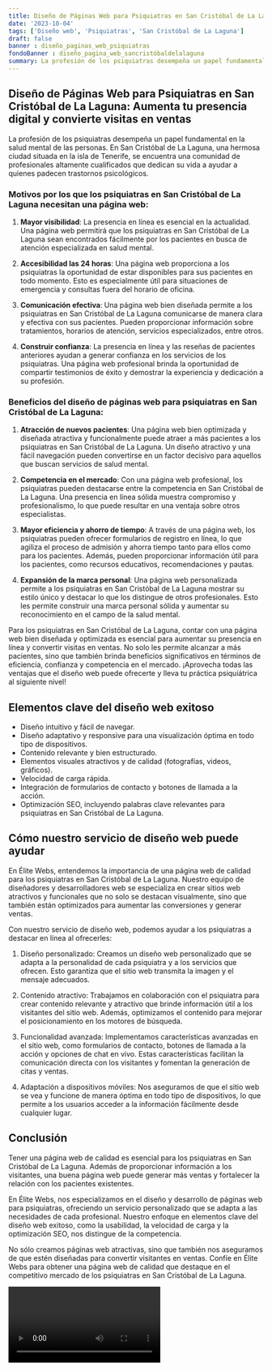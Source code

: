 ```yaml
---
title: Diseño de Páginas Web para Psiquiatras en San Cristóbal de La Laguna
date: '2023-10-04'
tags: ['Diseño web', 'Psiquiatras', 'San Cristóbal de La Laguna']
draft: false
banner : diseño_paginas_web_psiquiatras
fondoBanner : diseño_pagina_web_sancristóbaldelalaguna
summary: La profesión de los psiquiatras desempeña un papel fundamental en la salud mental de las personas. En San Cristóbal de La Laguna, una hermosa ciudad situada en la isla de Tenerife, se encuentra una comunidad de profesionales altamente cualificados que dedican su vida a ayudar a quienes padecen trastornos psicológicos. 
---
```


## Diseño de Páginas Web para Psiquiatras en San Cristóbal de La Laguna: Aumenta tu presencia digital y convierte visitas en ventas

La profesión de los psiquiatras desempeña un papel fundamental en la salud mental de las personas. En San Cristóbal de La Laguna, una hermosa ciudad situada en la isla de Tenerife, se encuentra una comunidad de profesionales altamente cualificados que dedican su vida a ayudar a quienes padecen trastornos psicológicos. 

### Motivos por los que los psiquiatras en San Cristóbal de La Laguna necesitan una página web:

1. **Mayor visibilidad**: La presencia en línea es esencial en la actualidad. Una página web permitirá que los psiquiatras en San Cristóbal de La Laguna sean encontrados fácilmente por los pacientes en busca de atención especializada en salud mental.

2. **Accesibilidad las 24 horas**: Una página web proporciona a los psiquiatras la oportunidad de estar disponibles para sus pacientes en todo momento. Esto es especialmente útil para situaciones de emergencia y consultas fuera del horario de oficina.

3. **Comunicación efectiva**: Una página web bien diseñada permite a los psiquiatras en San Cristóbal de La Laguna comunicarse de manera clara y efectiva con sus pacientes. Pueden proporcionar información sobre tratamientos, horarios de atención, servicios especializados, entre otros.

4. **Construir confianza**: La presencia en línea y las reseñas de pacientes anteriores ayudan a generar confianza en los servicios de los psiquiatras. Una página web profesional brinda la oportunidad de compartir testimonios de éxito y demostrar la experiencia y dedicación a su profesión.

### Beneficios del diseño de páginas web para psiquiatras en San Cristóbal de La Laguna:

1. **Atracción de nuevos pacientes**: Una página web bien optimizada y diseñada atractiva y funcionalmente puede atraer a más pacientes a los psiquiatras en San Cristóbal de La Laguna. Un diseño atractivo y una fácil navegación pueden convertirse en un factor decisivo para aquellos que buscan servicios de salud mental.

2. **Competencia en el mercado**: Con una página web profesional, los psiquiatras pueden destacarse entre la competencia en San Cristóbal de La Laguna. Una presencia en línea sólida muestra compromiso y profesionalismo, lo que puede resultar en una ventaja sobre otros especialistas.

3. **Mayor eficiencia y ahorro de tiempo**: A través de una página web, los psiquiatras pueden ofrecer formularios de registro en línea, lo que agiliza el proceso de admisión y ahorra tiempo tanto para ellos como para los pacientes. Además, pueden proporcionar información útil para los pacientes, como recursos educativos, recomendaciones y pautas.

4. **Expansión de la marca personal**: Una página web personalizada permite a los psiquiatras en San Cristóbal de La Laguna mostrar su estilo único y destacar lo que los distingue de otros profesionales. Esto les permite construir una marca personal sólida y aumentar su reconocimiento en el campo de la salud mental.

Para los psiquiatras en San Cristóbal de La Laguna, contar con una página web bien diseñada y optimizada es esencial para aumentar su presencia en línea y convertir visitas en ventas. No solo les permite alcanzar a más pacientes, sino que también brinda beneficios significativos en términos de eficiencia, confianza y competencia en el mercado. ¡Aprovecha todas las ventajas que el diseño web puede ofrecerte y lleva tu práctica psiquiátrica al siguiente nivel!

<GifSeo />

<Cta />

## Elementos clave del diseño web exitoso

- Diseño intuitivo y fácil de navegar.
- Diseño adaptativo y responsive para una visualización óptima en todo tipo de dispositivos.
- Contenido relevante y bien estructurado.
- Elementos visuales atractivos y de calidad (fotografías, videos, gráficos).
- Velocidad de carga rápida.
- Integración de formularios de contacto y botones de llamada a la acción.
- Optimización SEO, incluyendo palabras clave relevantes para psiquiatras en San Cristóbal de La Laguna.

## Cómo nuestro servicio de diseño web puede ayudar

En Élite Webs, entendemos la importancia de una página web de calidad para los psiquiatras en San Cristóbal de La Laguna. Nuestro equipo de diseñadores y desarrolladores web se especializa en crear sitios web atractivos y funcionales que no solo se destacan visualmente, sino que también están optimizados para aumentar las conversiones y generar ventas.

Con nuestro servicio de diseño web, podemos ayudar a los psiquiatras a destacar en línea al ofrecerles:

1. Diseño personalizado: Creamos un diseño web personalizado que se adapta a la personalidad de cada psiquiatra y a los servicios que ofrecen. Esto garantiza que el sitio web transmita la imagen y el mensaje adecuados.

2. Contenido atractivo: Trabajamos en colaboración con el psiquiatra para crear contenido relevante y atractivo que brinde información útil a los visitantes del sitio web. Además, optimizamos el contenido para mejorar el posicionamiento en los motores de búsqueda.

3. Funcionalidad avanzada: Implementamos características avanzadas en el sitio web, como formularios de contacto, botones de llamada a la acción y opciones de chat en vivo. Estas características facilitan la comunicación directa con los visitantes y fomentan la generación de citas y ventas.

4. Adaptación a dispositivos móviles: Nos aseguramos de que el sitio web se vea y funcione de manera óptima en todo tipo de dispositivos, lo que permite a los usuarios acceder a la información fácilmente desde cualquier lugar.

## Conclusión

Tener una página web de calidad es esencial para los psiquiatras en San Cristóbal de La Laguna. Además de proporcionar información a los visitantes, una buena página web puede generar más ventas y fortalecer la relación con los pacientes existentes.

En Élite Webs, nos especializamos en el diseño y desarrollo de páginas web para psiquiatras, ofreciendo un servicio personalizado que se adapta a las necesidades de cada profesional. Nuestro enfoque en elementos clave del diseño web exitoso, como la usabilidad, la velocidad de carga y la optimización SEO, nos distingue de la competencia.

No sólo creamos páginas web atractivas, sino que también nos aseguramos de que estén diseñadas para convertir visitantes en ventas. Confíe en Élite Webs para obtener una página web de calidad que destaque en el competitivo mercado de los psiquiatras en San Cristóbal de La Laguna.

<Video />

<CtaBot job='Psiquiatras' city='San Cristóbal de La Laguna'/>

<Gmaps query='San Cristóbal de La Laguna+españa+maps' />